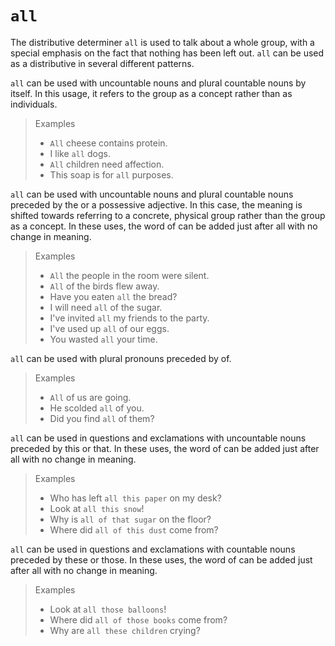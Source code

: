# `all`

The distributive determiner `all` is used to talk about a whole group, with a special emphasis on the fact that nothing has been left out. `all` can be used as a distributive in several different patterns.

`all` can be used with uncountable nouns and plural countable nouns by itself. In this usage, it refers to the group as a concept rather than as individuals.

> Examples
>
> - `All` cheese contains protein.
> - I like `all` dogs.
> - `All` children need affection.
> - This soap is for `all` purposes.

`all` can be used with uncountable nouns and plural countable nouns preceded by the or a possessive adjective. In this case, the meaning is shifted towards referring to a concrete, physical group rather than the group as a concept. In these uses, the word of can be added just after all with no change in meaning.

> Examples
>
> - `All` the people in the room were silent.
> - `All` of the birds flew away.
> - Have you eaten `all` the bread?
> - I will need `all` of the sugar.
> - I've invited `all` my friends to the party.
> - I've used up `all` of our eggs.
> - You wasted `all` your time.

`all` can be used with plural pronouns preceded by of.

> Examples
>
> - `All` of us are going.
> - He scolded `all` of you.
> - Did you find `all` of them?

`all` can be used in questions and exclamations with uncountable nouns preceded by this or that. In these uses, the word of can be added just after all with no change in meaning.

> Examples
>
> - Who has left `all this paper` on my desk?
> - Look at `all this snow`!
> - Why is `all of that sugar` on the floor?
> - Where did `all of this dust` come from?

`all` can be used in questions and exclamations with countable nouns preceded by these or those. In these uses, the word of can be added just after all with no change in meaning.

> Examples
>
> - Look at `all those balloons`!
> - Where did `all of those books` come from?
> - Why are `all these children` crying?
